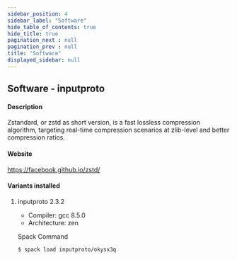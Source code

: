 ```yaml
---
sidebar_position: 4
sidebar_label: "Software"
hide_table_of_contents: true
hide_title: true
pagination_next : null
pagination_prev : null
title: "Software"
displayed_sidebar: null
---
```


## Software - inputproto


#### Description
Zstandard, or zstd as short version, is a fast lossless compression algorithm, targeting real-time compression scenarios at zlib-level and better compression ratios.

#### Website
https://facebook.github.io/zstd/

#### Variants installed

1. inputproto 2.3.2

    - Compiler: gcc 8.5.0
    - Architecture: zen

    Spack Command
    ```bash
    $ spack load inputproto/okysx3q
    ```
